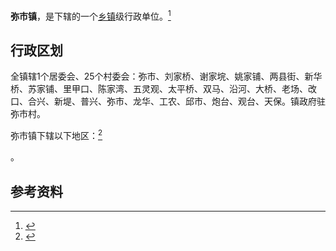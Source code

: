{{中国乡级行政区|42/10/03/105/000}}

'''弥市镇'''，是{{PRC admin/fullname|42/10/03/105/000|3}}下辖的一个[[乡镇|乡镇]]级行政单位。<ref>{{PRC admin/ref sgc|{{PRC admin/parent|42/10/03/105/000}}}}</ref>

== 行政区划 ==
全镇辖1个居委会、25个村委会：弥市、刘家桥、谢家垸、姚家铺、两县街、新华桥、苏家铺、里甲口、陈家湾、五灵观、太平桥、双马、沿河、大桥、老场、改口、合兴、新堤、普兴、弥市、龙华、工农、邱市、炮台、观台、天保。镇政府驻弥市村。


弥市镇下辖以下地区：<ref>{{PRC admin/ref sgc|42/10/03/105/000}}</ref>

{{PRC admin/children|42/10/03/105/000}}。

== 参考资料 ==

{{reflist}}

{{行政区划小作品}}
{{PRC admin/navcat|42/10/03/105/000}}